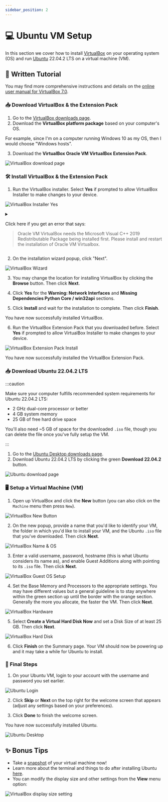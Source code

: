 ```yaml
---
sidebar_position: 2
---
```


# 💻 Ubuntu VM Setup

In this section we cover how to install [VirtualBox](https://www.virtualbox.org/) on your operating system (OS) and run [Ubuntu](https://ubuntu.com/) 22.04.2 LTS on a virtual machine (VM).

## 📝 Written Tutorial

You may find more comprehensive instructions and details on the [online user manual for VirtualBox 7.0](https://docs.oracle.com/en/virtualization/virtualbox/7.0/user/index.html).

### 📥 Download VirtualBox & the Extension Pack

1. Go to the [VirtualBox downloads page](https://www.virtualbox.org/wiki/Downloads).
2. Download the **VirtualBox platform package** based on your computer's OS.

For example, since I'm on a computer running Windows 10 as my OS, then I would choose "Windows hosts".

3. Download the **VirtualBox Oracle VM VirtualBox Extension Pack**.

![VirtualBox download page](/img/docs/onboarding/ubuntu-vm-setup/virtualbox-download-page.png)

### 🛠 Install VirtualBox & the Extension Pack

1. Run the VirtualBox installer. Select **Yes** if prompted to allow VirtualBox Installer to make changes to your device.

![VirtualBox Installer Yes](/img/docs/onboarding/ubuntu-vm-setup/virtualbox-installer-yes.png)

<details><summary>

Click here if you get an error that says:

> Oracle VM VirtualBox needs the Microsoft Visual C++ 2019 Redistributable Package being installed first. Please install and restart the installation of Oracle VM Virtualbox.

</summary>

![VirtualBox Installer Error](/img/docs/onboarding/ubuntu-vm-setup/virtualbox-installer-error.png)

To fix this issue, install the appropriate package for your system from [this website](https://learn.microsoft.com/en-us/cpp/windows/latest-supported-vc-redist?view=msvc-170#visual-studio-2015-2017-2019-and-2022).

Choose the correct download link for your system. On Windows 10 you can find your system type by opening the **System Information** app and reading the **System Type** value.

![System Information](/img/docs/onboarding/ubuntu-vm-setup/system-information.png)

![System Type](/img/docs/onboarding/ubuntu-vm-setup/system-type.png)

![Visual Package Download Page](/img/docs/onboarding/ubuntu-vm-setup/visual-package-download-page.png)

Agree to the license terms and conditions, press **Install**, press **Yes** if prompted to allow the program to make changes to your device, and the setup should successfully complete and you can click **Close**.

</details>

2. On the installation wizard popup, click "Next".

![VirtualBox Wizard](/img/docs/onboarding/ubuntu-vm-setup/virtualbox-wizard.png)

3. You may change the location for installing VirtualBox by clicking the **Browse** button. Then click **Next**.

4. Click **Yes** for the **Warning: Network Interfaces** and **Missing Dependencies Python Core / win32api** sections.

5. Click **Install** and wait for the installation to complete. Then click **Finish**.

You have now successfully installed VirtualBox.

6. Run the VirtualBox Extension Pack that you downloaded before. Select **Yes** if prompted to allow VirtualBox Installer to make changes to your device.

![VirtualBox Extension Pack Install](/img/docs/onboarding/ubuntu-vm-setup/virtualbox-extension-pack-install.png)

You have now successfully installed the VirtualBox Extension Pack.

### 📥 Download Ubuntu 22.04.2 LTS

:::caution

Make sure your computer fulfills recommended system requirements for Ubuntu 22.04.2 LTS:

- 2 GHz dual-core processor or better
- 4 GB system memory
- 25 GB of free hard drive space

You'll also need ~5 GB of space for the downloaded `.iso` file, though you can delete the file once you've fully setup the VM.

:::

1. Go to the [Ubuntu Desktop downloads page](https://ubuntu.com/download/desktop).
2. Download Ubuntu 22.04.2 LTS by clicking the green **Download 22.04.2** button.

![Ubuntu download page](/img/docs/onboarding/ubuntu-vm-setup/ubuntu-download-page.png)

### 🖥 Setup a Virtual Machine (VM)

1. Open up VirtualBox and click the **New** button (you can also click on the `Machine` menu then press `New`).

![VirtualBox New Button](/img/docs/onboarding/ubuntu-vm-setup/virtualbox-new-button.png)

2. On the new popup, provide a name that you'd like to identify your VM, the folder in which you'd like to install your VM, and the Ubuntu `.iso` file that you've downloaded. Then click **Next**.

![VirtualBox Name & OS](/img/docs/onboarding/ubuntu-vm-setup/virtualbox-name-and-os.png)

3. Enter a valid username, password, hostname (this is what Ubuntu considers its name as), and enable Guest Additions along with pointing to its `.iso` file. Then click **Next**.

![VirtualBox Guest OS Setup](/img/docs/onboarding/ubuntu-vm-setup/virtualbox-guest-os-setup.png)

4. Set the Base Memory and Processors to the appropriate settings. You may have different values but a general guideline is to stay anywhere within the green section up until the border with the orange section. Generally the more you allocate, the faster the VM. Then click **Next**.

![VirtualBox Hardware](/img/docs/onboarding/ubuntu-vm-setup/virtualbox-hardware.png)

5. Select **Create a Virtual Hard Disk Now** and set a Disk Size of at least 25 GB. Then click **Next**.

![VirtualBox Hard Disk](/img/docs/onboarding/ubuntu-vm-setup/virtualbox-hard-disk.png)

6. Click **Finish** on the Summary page. Your VM should now be powering up and it may take a while for Ubuntu to install.

### 🏁 Final Steps

1. On your Ubuntu VM, login to your account with the username and password you set earlier.

![Ubuntu Login](/img/docs/onboarding/ubuntu-vm-setup/ubuntu-login.png)

2. Click **Skip** or **Next** on the top right for the welcome screen that appears (adjust any settings based on your preferences).

3. Click **Done** to finish the welcome screen.

You have now successfully installed Ubuntu.

![Ubuntu Desktop](/img/docs/onboarding/ubuntu-vm-setup/ubuntu-desktop.png)

## ✨ Bonus Tips

- Take a [snapshot](https://docs.oracle.com/en/virtualization/virtualbox/7.0/user/Introduction.html#snapshots) of your virtual machine now!
- Learn more about the terminal and things to do after installing Ubuntu [here](https://academy.zerotomastery.io/courses/devops-bootcamp/lectures/32682118).
- You can modify the display size and other settings from the **View** menu option:

![VirtualBox display size setting](/img/docs/onboarding/ubuntu-vm-setup/virtualbox-view-menu.png)
